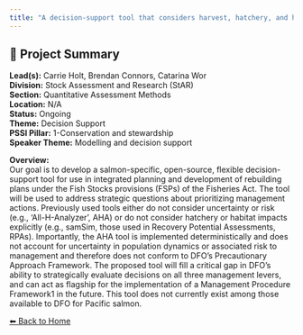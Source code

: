 ```yaml
---
title: "A decision-support tool that considers harvest, hatchery, and habitat management levers to support implementation of the Fisheries Act for Pacific salmon"
---
```


## 🧬 Project Summary

**Lead(s):** Carrie Holt, Brendan Connors, Catarina Wor  
**Division:** Stock Assessment and Research (StAR)  
**Section:** Quantitative Assessment Methods  
**Location:** N/A  
**Status:** Ongoing  
**Theme:** Decision Support  
**PSSI Pillar:** 1-Conservation and stewardship  
**Speaker Theme:** Modelling and decision support  

**Overview:**  
Our goal is to develop a salmon-specific, open-source, flexible decision-
support tool for use in integrated planning and development of rebuilding
plans under the Fish Stocks provisions (FSPs) of the Fisheries Act. The tool
will be used to address strategic questions about prioritizing management
actions. Previously used tools either do not consider uncertainty or risk
(e.g., ‘All-H-Analyzer’, AHA) or do not consider hatchery or habitat impacts
explicitly (e.g., samSim, those used in Recovery Potential Assessments, RPAs).
Importantly, the AHA tool is implemented deterministically and does not
account for uncertainty in population dynamics or associated risk to
management and therefore does not conform to DFO’s Precautionary Approach
Framework. The proposed tool will fill a critical gap in DFO’s ability to
strategically evaluate decisions on all three management levers, and can act
as flagship for the implementation of a Management Procedure Framework1 in the
future. This tool does not currently exist among those available to DFO for
Pacific salmon.



[⬅ Back to Home](../index.qmd)
